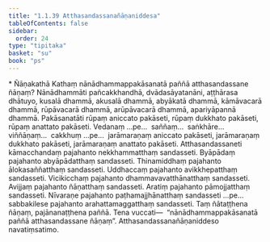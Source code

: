```yaml
---
title: "1.1.39 Atthasandassanañāṇaniddesa"
tableOfContents: false
sidebar:
  order: 24
type: "tipitaka"
basket: "su"
book: "ps"
---
```



<DynamicBreadcrumb />

<Paragraph type="center" book="ps">
* Ñāṇakathā
</Paragraph>


<Division number="90" book="ps">

<Paragraph number="594" book="ps">
Kathaṃ nānādhammappakāsanatā paññā atthasandassane ñāṇaṃ? <Emphasis>Nānādhammā</Emphasis>ti pañcakkhandhā, dvādasāyatanāni, aṭṭhārasa dhātuyo, kusalā dhammā, akusalā dhammā, abyākatā dhammā, kāmāvacarā dhammā, rūpāvacarā dhammā, arūpāvacarā dhammā, apariyāpannā dhammā.
</Paragraph>

<Paragraph number="595" book="ps">
<Emphasis>Pakāsanatā</Emphasis>ti rūpaṃ aniccato pakāseti, rūpaṃ dukkhato pakāseti, rūpaṃ anattato pakāseti. Vedanaṃ …pe…  saññaṃ…  saṅkhāre…  viññāṇaṃ…  cakkhuṃ …pe…  jarāmaraṇaṃ aniccato pakāseti, jarāmaraṇaṃ dukkhato pakāseti, jarāmaraṇaṃ anattato pakāseti.
</Paragraph>

<Paragraph number="596" book="ps">
<Emphasis>Atthasandassane</Emphasis>ti kāmacchandaṃ pajahanto nekkhammatthaṃ sandasseti. Byāpādaṃ pajahanto abyāpādatthaṃ sandasseti. Thinamiddhaṃ pajahanto ālokasaññatthaṃ sandasseti. Uddhaccaṃ pajahanto avikkhepatthaṃ sandasseti. Vicikicchaṃ pajahanto dhammavavatthānatthaṃ sandasseti. Avijjaṃ pajahanto ñāṇatthaṃ sandasseti. Aratiṃ pajahanto pāmojjatthaṃ sandasseti. Nīvaraṇe pajahanto paṭhamajjhānatthaṃ sandasseti …pe…  sabbakilese pajahanto arahattamaggatthaṃ sandasseti. Taṃ ñātaṭṭhena ñāṇaṃ, pajānanaṭṭhena paññā. Tena vuccati—  “nānādhammappakāsanatā paññā atthasandassane ñāṇaṃ”.

</Paragraph>
</Division>

<Paragraph number="597" type="center" book="ps">
Atthasandassanañāṇaniddeso navatiṃsatimo.
</Paragraph>